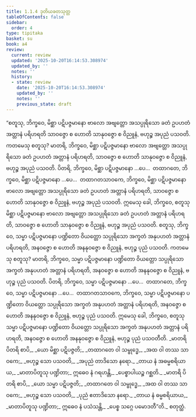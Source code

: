 ```yaml
---
title: 1.1.4 ဒုတိယခတသုတ္တ
tableOfContents: false
sidebar:
  order: 4
type: tipitaka
basket: su
book: a4
review:
  current: review
  updated: '2025-10-20T16:14:53.308974'
  updated_by: ''
  notes: ''
  history:
  - state: review
    date: '2025-10-20T16:14:53.308974'
    updated_by: ''
    notes: ''
    previous_state: draft
---
```



<DynamicBreadcrumb />


<ReviewStatus review={frontmatter.review} showDetails={true} />

<HypothesisAnnotation frontmatter={frontmatter} />

<Division number="4" book="a4" e="ch" v="15" p="310">

<Paragraph number="18" book="a4">
“စတူသု, ဘိက္ခဝေ, မိစ္ဆာ ပဋိပဇ္ဇမာနော ဗာလော အဗျတ္တော အသပ္ပုရိသော ခတံ ဥပဟတံ အတ္တာနံ ပရိဟရတိ သာဝဇ္ဇော စ ဟောတိ သာနုဝဇ္ဇော စ ဝိညူနံ, ဗဟုဉ္စ အပုညံ ပသဝတိ. ကတမေသု စတူသု? မာတရိ, ဘိက္ခဝေ, မိစ္ဆာ ပဋိပဇ္ဇမာနော ဗာလော အဗျတ္တော အသပ္ပုရိသော ခတံ ဥပဟတံ အတ္တာနံ ပရိဟရတိ, သာဝဇ္ဇော စ ဟောတိ သာနုဝဇ္ဇော စ ဝိညူနံ, ဗဟုဉ္စ အပုညံ ပသဝတိ. ပိတရိ, ဘိက္ခဝေ, မိစ္ဆာ ပဋိပဇ္ဇမာနော …ပေ…  တထာဂတေ, ဘိက္ခဝေ, မိစ္ဆာ ပဋိပဇ္ဇမာနော …ပေ…  တထာဂတသာဝကေ, ဘိက္ခဝေ, မိစ္ဆာ ပဋိပဇ္ဇမာနော ဗာလော အဗျတ္တော အသပ္ပုရိသော ခတံ ဥပဟတံ အတ္တာနံ ပရိဟရတိ, သာဝဇ္ဇော စ ဟောတိ သာနုဝဇ္ဇော စ ဝိညူနံ, ဗဟုဉ္စ အပုညံ ပသဝတိ. ဣမေသု ခေါ, ဘိက္ခဝေ, စတူသု မိစ္ဆာ ပဋိပဇ္ဇမာနော ဗာလော အဗျတ္တော အသပ္ပုရိသော ခတံ ဥပဟတံ အတ္တာနံ ပရိဟရတိ, သာဝဇ္ဇော စ ဟောတိ သာနုဝဇ္ဇော စ ဝိညူနံ, ဗဟုဉ္စ အပုညံ ပသဝတိ.
</Paragraph>

<Paragraph number="19" book="a4">
စတူသု, ဘိက္ခဝေ, သမ္မာ ပဋိပဇ္ဇမာနော ပဏ္ဍိတော ဝိယတ္တော သပ္ပုရိသော အက္ခတံ အနုပဟတံ အတ္တာနံ ပရိဟရတိ, အနဝဇ္ဇော စ ဟောတိ အနနုဝဇ္ဇော စ ဝိညူနံ, ဗဟုဉ္စ ပုညံ ပသဝတိ. ကတမေသု စတူသု? မာတရိ, ဘိက္ခဝေ, သမ္မာ ပဋိပဇ္ဇမာနော ပဏ္ဍိတော ဝိယတ္တော သပ္ပုရိသော အက္ခတံ အနုပဟတံ အတ္တာနံ ပရိဟရတိ, အနဝဇ္ဇော စ ဟောတိ အနနုဝဇ္ဇော စ ဝိညူနံ, ဗဟုဉ္စ ပုညံ ပသဝတိ. ပိတရိ, ဘိက္ခဝေ, သမ္မာ ပဋိပဇ္ဇမာနော …ပေ…  တထာဂတေ, ဘိက္ခဝေ, သမ္မာ ပဋိပဇ္ဇမာနော …ပေ…  တထာဂတသာဝကေ, ဘိက္ခဝေ, သမ္မာ ပဋိပဇ္ဇမာနော ပဏ္ဍိတော ဝိယတ္တော သပ္ပုရိသော အက္ခတံ အနုပဟတံ အတ္တာနံ ပရိဟရတိ, အနဝဇ္ဇော စ ဟောတိ အနနုဝဇ္ဇော စ ဝိညူနံ, ဗဟုဉ္စ ပုညံ ပသဝတိ. ဣမေသု ခေါ, ဘိက္ခဝေ, စတူသု သမ္မာ ပဋိပဇ္ဇမာနော ပဏ္ဍိတော ဝိယတ္တော သပ္ပုရိသော အက္ခတံ အနုပဟတံ အတ္တာနံ ပရိဟရတိ, အနဝဇ္ဇော စ ဟောတိ အနနုဝဇ္ဇော စ ဝိညူနံ, ဗဟုဉ္စ ပုညံ ပသဝတီတိ.
</Paragraph>

<Paragraph number="20" type="verses" book="a4">
_မာတရိ ပိတရိ စာပိ,_  
_ယော မိစ္ဆာ ပဋိပဇ္ဇတိ;_  
_တထာဂတေ ဝါ သမ္ဗုဒ္ဓေ,_  
_အထ ဝါ တဿ သာဝကေ;_  
_ဗဟုဉ္စ သော ပသဝတိ,_  
_အပုညံ တာဒိသော နရော._  

</Paragraph>

<Paragraph number="21" type="verses" book="a4">
_တာယ နံ အဓမ္မစရိယာယ,_  
_မာတာပိတူသု ပဏ္ဍိတာ;_  
ဣဓေဝ နံ ဂရဟန္တိ,_  
_ပေစ္စာပါယဉ္စ ဂစ္ဆတိ._  

</Paragraph>

<Paragraph number="22" type="verses" book="a4">
_မာတရိ ပိတရိ စာပိ,_  
_ယော သမ္မာ ပဋိပဇ္ဇတိ;_  
_တထာဂတေ ဝါ သမ္ဗုဒ္ဓေ,_  
_အထ ဝါ တဿ သာဝကေ;_  
_ဗဟုဉ္စ သော ပသဝတိ,_  
_ပုညံ ဧတာဒိသော နရော._  

</Paragraph>

<Paragraph number="23" type="verses" book="a4">
_တာယ နံ ဓမ္မစရိယာယ,_  
_မာတာပိတူသု ပဏ္ဍိတာ;_  
ဣဓေဝ နံ ပသံသန္တိ,_  
_ပေစ္စ သဂ္ဂေ ပမောဒတီ”တိ._  


</Paragraph>
</Division>

<Paragraph number="24" type="center" book="a4">
စတုတ္ထံ.
</Paragraph>